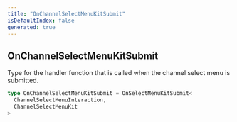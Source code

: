 ```yaml
---
title: "OnChannelSelectMenuKitSubmit"
isDefaultIndex: false
generated: true
---
```



<!-- This file was generated from the CommandKit source. Do not modify. Instead, re-run the "docgen" script -->


## OnChannelSelectMenuKitSubmit

<GenerationInfo sourceFile="packages/commandkit/src/components/v1/select-menu/ChannelSelectMenuKit.ts" sourceLine="23" packageName="commandkit" />

Type for the handler function that is called when the channel select menu is submitted.

```ts title="Signature"
type OnChannelSelectMenuKitSubmit = OnSelectMenuKitSubmit<
  ChannelSelectMenuInteraction,
  ChannelSelectMenuKit
>
```

